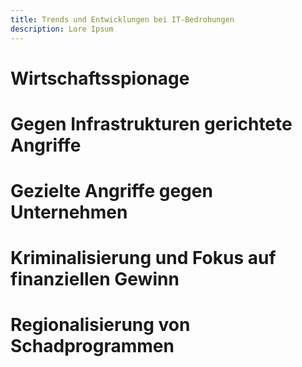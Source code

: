```yaml
---
title: Trends und Entwicklungen bei IT-Bedrohungen
description: Lore Ipsum
---
```


# Wirtschaftsspionage

# Gegen Infrastrukturen gerichtete Angriffe

# Gezielte Angriffe gegen Unternehmen

# Kriminalisierung und Fokus auf finanziellen Gewinn

# Regionalisierung von Schadprogrammen
